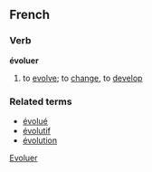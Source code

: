 ==French==
===Verb===
[[Category:French verbs|Evoluer]]
'''évoluer'''
# to [[evolve]]; to [[change]], to [[develop]]

===Related terms===
*[[évolué]]
*[[évolutif]]
*[[évolution]]